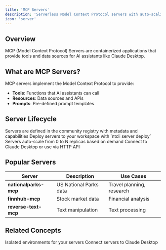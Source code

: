```yaml
---
title: 'MCP Servers'
description: 'Serverless Model Context Protocol servers with auto-scaling and health monitoring'
icon: 'server'
---
```


## Overview

MCP (Model Context Protocol) Servers are containerized applications that provide tools and data sources for AI assistants like Claude Desktop.

## What are MCP Servers?

MCP servers implement the Model Context Protocol to provide:

- **Tools**: Functions that AI assistants can call
- **Resources**: Data sources and APIs
- **Prompts**: Pre-defined prompt templates

## Server Lifecycle

<Steps>
  <Step title="Registry">
    Servers are defined in the community registry with metadata and capabilities
  </Step>
  <Step title="Deployment">
    Deploy servers to your workspace with `ntcli server deploy`
  </Step>
  <Step title="Scaling">
    Servers auto-scale from 0 to N replicas based on demand
  </Step>
  <Step title="Integration">
    Connect to Claude Desktop or use via HTTP API
  </Step>
</Steps>

## Popular Servers

| Server | Description | Use Cases |
|--------|-------------|-----------|
| **nationalparks-mcp** | US National Parks data | Travel planning, research |
| **finnhub-mcp** | Stock market data | Financial analysis |
| **reverse-text-mcp** | Text manipulation | Text processing |

## Related Concepts

<CardGroup cols={2}>
  <Card
    title="Workspaces"
    icon="folder"
    href="/cli/concepts/workspaces"
  >
    Isolated environments for your servers
  </Card>
  <Card
    title="Claude Integration"
    icon="brain"
    href="/dev/claude-desktop-integration"
  >
    Connect servers to Claude Desktop
  </Card>
</CardGroup>
